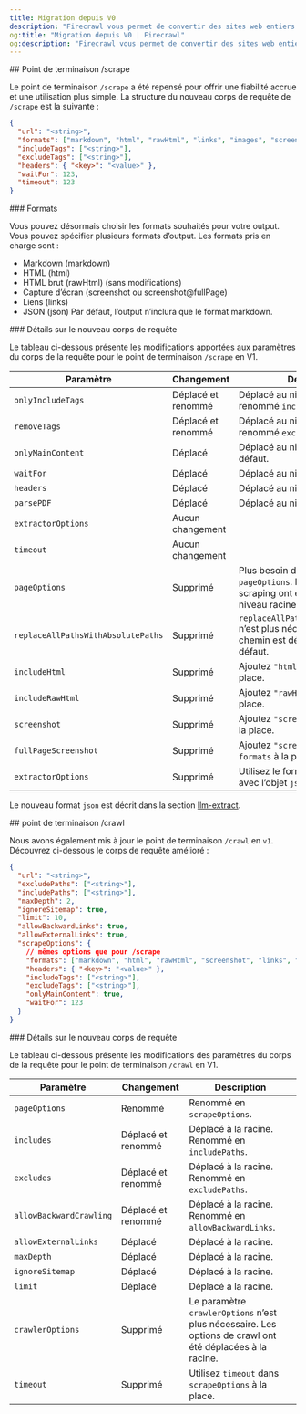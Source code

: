 ```yaml
---
title: Migration depuis V0
description: "Firecrawl vous permet de convertir des sites web entiers en markdown prêt pour les LLM"
og:title: "Migration depuis V0 | Firecrawl"
og:description: "Firecrawl vous permet de convertir des sites web entiers en markdown prêt pour les LLM"
---
```


<div id="scrape-endpoint">
  ## Point de terminaison /scrape
</div>

Le point de terminaison `/scrape` a été repensé pour offrir une fiabilité accrue et une utilisation plus simple. La structure du nouveau corps de requête de `/scrape` est la suivante :

```json
{
  "url": "<string>",
  "formats": ["markdown", "html", "rawHtml", "links", "images", "screenshot", "json"],
  "includeTags": ["<string>"],
  "excludeTags": ["<string>"],
  "headers": { "<key>": "<value>" },
  "waitFor": 123,
  "timeout": 123
}
```

<div id="formats">
  ### Formats
</div>

Vous pouvez désormais choisir les formats souhaités pour votre output. Vous pouvez spécifier plusieurs formats d’output. Les formats pris en charge sont :

* Markdown (markdown)
* HTML (html)
* HTML brut (rawHtml) (sans modifications)
* Capture d’écran (screenshot ou screenshot@fullPage)
* Liens (links)
* JSON (json)
  Par défaut, l’output n’inclura que le format markdown.

<div id="details-on-the-new-request-body">
  ### Détails sur le nouveau corps de requête
</div>

Le tableau ci-dessous présente les modifications apportées aux paramètres du corps de la requête pour le point de terminaison `/scrape` en V1.

| Paramètre | Changement | Description |
| --------- | ------ | ----------- |
| `onlyIncludeTags` | Déplacé et renommé | Déplacé au niveau racine et renommé `includeTags`. |
| `removeTags` | Déplacé et renommé | Déplacé au niveau racine et renommé `excludeTags`. |
| `onlyMainContent`| Déplacé | Déplacé au niveau racine. `true` par défaut. |
| `waitFor`| Déplacé | Déplacé au niveau racine. |
| `headers`| Déplacé | Déplacé au niveau racine. |
| `parsePDF`| Déplacé | Déplacé au niveau racine. |
| `extractorOptions`| Aucun changement ||
| `timeout`| Aucun changement ||
| `pageOptions` | Supprimé | Plus besoin du paramètre `pageOptions`. Les options de scraping ont été déplacées au niveau racine. |
| `replaceAllPathsWithAbsolutePaths` | Supprimé | `replaceAllPathsWithAbsolutePaths` n’est plus nécessaire. Chaque chemin est désormais absolu par défaut. |
| `includeHtml`| Supprimé | Ajoutez `"html"` à `formats` à la place. |
| `includeRawHtml`| Supprimé | Ajoutez `"rawHtml"` à `formats` à la place. |
| `screenshot`| Supprimé | Ajoutez `"screenshot"` à `formats` à la place. |
| `fullPageScreenshot`| Supprimé | Ajoutez `"screenshot@fullPage"` à `formats` à la place. |
| `extractorOptions` | Supprimé | Utilisez le format `"json"` à la place, avec l’objet `jsonOptions`. |

Le nouveau format `json` est décrit dans la section [llm-extract](/fr/features/extract).

<div id="crawl-endpoint">
  ## point de terminaison /crawl
</div>

Nous avons également mis à jour le point de terminaison `/crawl` en `v1`. Découvrez ci-dessous le corps de requête amélioré :

```json
{
  "url": "<string>",
  "excludePaths": ["<string>"],
  "includePaths": ["<string>"],
  "maxDepth": 2,
  "ignoreSitemap": true,
  "limit": 10,
  "allowBackwardLinks": true,
  "allowExternalLinks": true,
  "scrapeOptions": {
    // mêmes options que pour /scrape
    "formats": ["markdown", "html", "rawHtml", "screenshot", "links", "images"],
    "headers": { "<key>": "<value>" },
    "includeTags": ["<string>"],
    "excludeTags": ["<string>"],
    "onlyMainContent": true,
    "waitFor": 123
  }
}
```

<div id="details-on-the-new-request-body">
  ### Détails sur le nouveau corps de requête
</div>

Le tableau ci-dessous présente les modifications des paramètres du corps de la requête pour le point de terminaison `/crawl` en V1.

| Paramètre | Changement | Description |
| --------- | ---------- | ----------- |
| `pageOptions` | Renommé | Renommé en `scrapeOptions`. |
| `includes` | Déplacé et renommé | Déplacé à la racine. Renommé en `includePaths`. |
| `excludes` | Déplacé et renommé | Déplacé à la racine. Renommé en `excludePaths`. |
| `allowBackwardCrawling` | Déplacé et renommé | Déplacé à la racine. Renommé en `allowBackwardLinks`. |
| `allowExternalLinks` | Déplacé | Déplacé à la racine. |
| `maxDepth` | Déplacé | Déplacé à la racine. |
| `ignoreSitemap` | Déplacé | Déplacé à la racine. |
| `limit` | Déplacé | Déplacé à la racine. |
| `crawlerOptions` | Supprimé | Le paramètre `crawlerOptions` n’est plus nécessaire. Les options de crawl ont été déplacées à la racine. |
| `timeout` | Supprimé | Utilisez `timeout` dans `scrapeOptions` à la place. |
